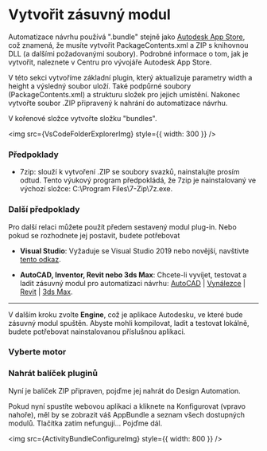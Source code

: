 
# Vytvořit zásuvný modul

Automatizace návrhu používá ".bundle" stejně jako [Autodesk App Store](https://www.autodesk.com/developer-network/app-store), což znamená, že musíte vytvořit PackageContents.xml a ZIP s knihovnou DLL (a dalšími požadovanými soubory). Podrobné informace o tom, jak je vytvořit, naleznete v Centru pro vývojáře Autodesk App Store.

V této sekci vytvoříme základní plugin, který aktualizuje parametry width a height a výsledný soubor uloží. Také podpůrné soubory (PackageContents.xml) a strukturu složek pro jejich umístění. Nakonec vytvořte soubor .ZIP připravený k nahrání do automatizace návrhu.

V kořenové složce vytvořte složku "bundles".

<img src={VsCodeFolderExplorerImg} style={{ width: 300 }} />

### Předpoklady

- 7zip: slouží k vytvoření .ZIP se soubory svazků, nainstalujte prosím odtud. Tento výukový program předpokládá, že 7zip je nainstalovaný ve výchozí složce: C:\Program Files\7-Zip\7z.exe.

### Další předpoklady

Pro další relaci můžete použít předem sestavený modul plug-in. Nebo pokud se rozhodnete jej postavit, budete potřebovat

- **Visual Studio**: Vyžaduje se Visual Studio 2019 nebo novější, navštivte [tento odkaz](https://visualstudio.microsoft.com/vs/).

- **AutoCAD, Inventor, Revit nebo 3ds Max**: Chcete-li vyvíjet, testovat a ladit zásuvný modul pro automatizaci návrhu: [AutoCAD](https://www.autodesk.com/products/autocad/overview) | [Vynálezce](https://www.autodesk.com/products/inventor/overview) | [Revit](https://www.autodesk.com/products/revit/overview) | [3ds Max](https://www.autodesk.com/products/3ds-max/overview).

---

V dalším kroku zvolte **Engine**, což je aplikace Autodesku, ve které bude zásuvný modul spuštěn. Abyste mohli kompilovat, ladit a testovat lokálně, budete potřebovat nainstalovanou příslušnou aplikaci.

### Vyberte motor

<EngineTabs
  AutoCAD={AutoCADPlugin}
  Inventor={InventorPlugin}
  Revit={RevitPlugin}
  Max={MaxPlugin}
/>

### Nahrát balíček pluginů

Nyní je balíček ZIP připraven, pojďme jej nahrát do Design Automation.

<EnvTabs
  NodeJsVsCode={BundleNodeJS}
  DotNetVsCode={BundleNet6}
  DotNetVs2022={BundleNet6}
/>

Pokud nyní spustíte webovou aplikaci a kliknete na Konfigurovat (vpravo nahoře), měl by se zobrazit váš AppBundle a seznam všech dostupných modulů. Tlačítka zatím nefungují... Pojďme dál.

<img src={ActivityBundleConfigureImg} style={{ width: 800 }} />
